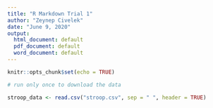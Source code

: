 ```yaml
---
title: "R Markdown Trial 1"
author: "Zeynep Civelek"
date: "June 9, 2020"
output:
  html_document: default
  pdf_document: default
  word_document: default
---
```


```r
knitr::opts_chunk$set(echo = TRUE)
```

```r
# run only once to download the data

stroop_data <- read.csv("stroop.csv", sep = " ", header = TRUE)


```

